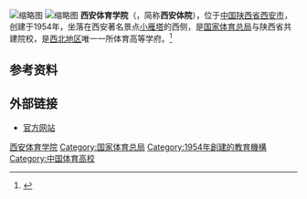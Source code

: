 [[File:碑林_西安体育学院西门.jpg|缩略图]]
[[File:鄠邑_西安体育学院大门.jpg|缩略图]]
'''西安体育学院'''（{{lang-en|Xi' an physical education university}}，简称'''西安体院'''），位于[[中国|中国]][[陕西省|陕西省]][[西安市|西安市]]，创建于1954年，坐落在西安著名景点[[小雁塔|小雁塔]]的西侧，是[[国家体育总局|国家体育总局]]与陕西省共建院校，是[[西北地区|西北地区]]唯一一所体育高等学府。<ref>{{Cite web|title=西安体育学院-陕西省高等教育学会|url=https://sxgjxh.nwu.edu.cn/info/1027/1339.htm|access-date=2021-07-19|work=sxgjxh.nwu.edu.cn|archive-date=2021-01-24|archive-url=https://web.archive.org/web/20210124121921/https://sxgjxh.nwu.edu.cn/info/1027/1339.htm|dead-url=no}}</ref>

== 参考资料 ==
<references />

== 外部链接 ==
* [http://www.xaipe.edu.cn/ 官方网站] {{Wayback|url=http://www.xaipe.edu.cn/ |date=20120814131632 }}

{{西安}}
{{陕西高等院校|nocat}}
{{六大体育学院|nocat}}

{{DEFAULTSORT:xian}}
[[Category:西安体育学院|]]
[[Category:国家体育总局|Category:国家体育总局]]
[[Category:1954年創建的教育機構|Category:1954年創建的教育機構]]
[[Category:中国体育高校|Category:中国体育高校]]
{{univ-stub}}
